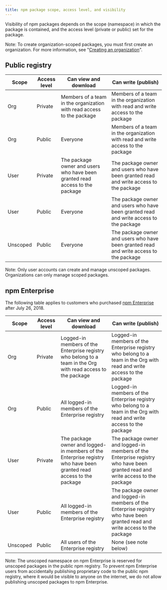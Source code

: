 ```yaml
---
title: npm package scope, access level, and visibility
---
```


Visibility of npm packages depends on the scope (namespace) in which the package is contained, and the access level (private or public) set for the package.

<div class="note">

<span class="bold">Note:</span> To create organization-scoped packages, you must first create an organization. For more information, see "<a href="https://docs.npmjs.com/creating-an-organization">Creating an organization</a>".

</div>

## Public registry

| Scope        | Access level | Can view and download | Can write (publish)                                                                  |
|--------------|--------------|-----------------------------------------------------------------------------|---|
| Org | Private      | Members of a team in the organization with read access to the package | Members of a team in the organization with read and write access to the package |
| Org | Public       | Everyone     | Members of a team in the organization with read and write access to the package |
| User     | Private      | The package owner and users who have been granted read access to the package  | The package owner and users who have been granted read and write access to the package |
| User     | Public       | Everyone  | The package owner and users who have been granted read and write access to the package |
| Unscoped | Public | Everyone | The package owner and users who have been granted read and write access to the package |

<div class="note">

<span class="bold">Note:</span> Only user accounts can create and manage unscoped packages. Organizations can only manage scoped packages.

</div>

## npm Enterprise

<div class="note">

The following table applies to customers who purchased <a href="https://docs.npmjs.com/enterprise">npm Enterprise</a> after July 26, 2018.

</div>

| Scope        | Access level | Can view and download | Can write (publish)                                                                  |
|--------------|--------------|-----------------------------------------------------------------------------|---|
| Org | Private      | Logged-in members of the Enterprise registry who belong to a team in the Org with read access to the package | Logged-in members of the Enterprise registry who belong to a team in the Org with read and write access to the package |
| Org | Public       | All logged-in members of the Enterprise registry     | Logged-in members of the Enterprise registry who belong to a team in the Org with read and write access to the package |
| User     | Private      | The package owner and logged-in members of the Enterprise registry who have been granted read access to the package  | The package owner and logged-in members of the Enterprise registry who have been granted read and write access to the package |
| User     | Public       | All logged-in members of the Enterprise registry  | The package owner and logged-in members of the Enterprise registry who have been granted read and write access to the package |
| Unscoped | Public | All users of the Enterprise registry | None (see note below) |

<div class="note">

<span class="bold">Note:</span> The unscoped namespace on npm Enterprise is reserved for unscoped packages in the public npm registry. To prevent npm Enterprise users from accidentally publishing proprietary code to the public npm registry, where it would be visible to anyone on the internet, we do not allow publishing unscoped packages to npm Enterprise.

</div>
